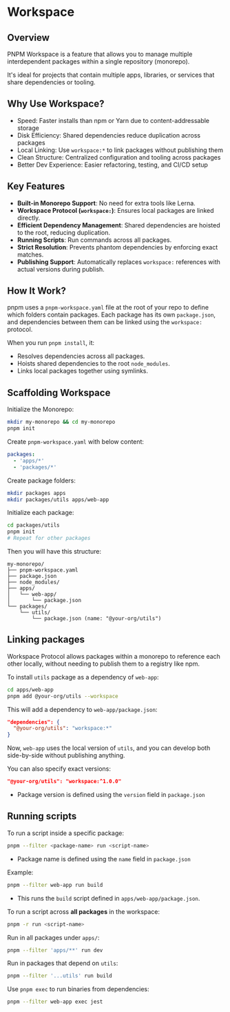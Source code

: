 # Workspace

## Overview

PNPM Workspace is a feature that allows you to manage multiple interdependent packages within a single repository (monorepo).

It's ideal for projects that contain multiple apps, libraries, or services that share dependencies or tooling.


## Why Use Workspace?

- Speed: Faster installs than npm or Yarn due to content-addressable storage
- Disk Efficiency: Shared dependencies reduce duplication across packages
- Local Linking: Use `workspace:*` to link packages without publishing them
- Clean Structure: Centralized configuration and tooling across packages
- Better Dev Experience: Easier refactoring, testing, and CI/CD setup


## Key Features

- **Built-in Monorepo Support**: No need for extra tools like Lerna.
- **Workspace Protocol (`workspace:`)**: Ensures local packages are linked directly.
- **Efficient Dependency Management**: Shared dependencies are hoisted to the root, reducing duplication.
- **Running Scripts**: Run commands across all packages.
- **Strict Resolution**: Prevents phantom dependencies by enforcing exact matches.
- **Publishing Support**: Automatically replaces `workspace:` references with actual versions during publish.


## How It Work?

pnpm uses a `pnpm-workspace.yaml` file at the root of your repo to define which folders contain packages. Each package has its own `package.json`, and dependencies between them can be linked using the `workspace:` protocol.

When you run `pnpm install`, it:

- Resolves dependencies across all packages.
- Hoists shared dependencies to the root `node_modules`.
- Links local packages together using symlinks.


## Scaffolding Workspace

Initialize the Monorepo:

```sh
mkdir my-monorepo && cd my-monorepo
pnpm init
```

Create `pnpm-workspace.yaml` with below content:
```yml
packages:
  - 'apps/*'
  - 'packages/*'
```

Create package folders:
```sh
mkdir packages apps
mkdir packages/utils apps/web-app
```

Initialize each package:
```sh
cd packages/utils
pnpm init
# Repeat for other packages
```

Then you will have this structure:

```
my-monorepo/
├── pnpm-workspace.yaml
├── package.json
├── node_modules/
├── apps/
│   └── web-app/
│       └── package.json
└── packages/
    └── utils/
        └── package.json (name: "@your-org/utils")
```


## Linking packages

Workspace Protocol allows packages within a monorepo to reference each other locally, without needing to publish them to a registry like npm.

To install `utils` package as a dependency of `web-app`:
```bash
cd apps/web-app
pnpm add @your-org/utils --workspace
```

This will add a dependency to `web-app/package.json`:
```json title="package.json"
"dependencies": {
  "@your-org/utils": "workspace:*"
}
```

Now, `web-app` uses the local version of `utils`, and you can develop both side-by-side without publishing anything.

You can also specify exact versions:
```json
"@your-org/utils": "workspace:^1.0.0"
```
- Package version is defined using the `version` field in `package.json`


## Running scripts

To run a script inside a specific package:

```bash
pnpm --filter <package-name> run <script-name>
```
- Package name is defined using the `name` field in `package.json`

Example:
```bash
pnpm --filter web-app run build
```
- This runs the `build` script defined in `apps/web-app/package.json`.

To run a script across **all packages** in the workspace:

```bash
pnpm -r run <script-name>
```

Run in all packages under `apps/`:
```bash
pnpm --filter 'apps/**' run dev
```

Run in packages that depend on `utils`:
```bash
pnpm --filter '...utils' run build
```

Use `pnpm exec` to run binaries from dependencies:
```bash
pnpm --filter web-app exec jest
```

